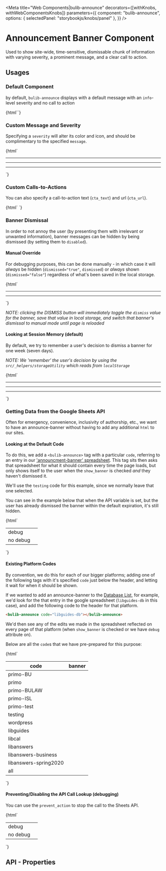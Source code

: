 
<Meta 
  title="Web Components|bulib-announce"
  decorators={[withKnobs, withWebComponentsKnobs]}
  parameters={{
    component: "bulib-announce",
    options: { selectedPanel: "storybookjs/knobs/panel" },
  }}
/>

# Announcement Banner Component

Used to show site-wide, time-sensitive, dismissable chunk of information with varying severity, a prominent message, 
  and a clear call to action.


## Usages 

### Default Component

by default, `bulib-announce` displays with a default message with an `info`-level severity and no call to action

<Preview withToolbar>
  <Story name="basic">
    {html`<bulib-announce debug></bulib-announce>`}
  </Story>
</Preview>


### Custom Message and Severity

Specifying a `severity` will alter its color and icon, and should be complimentary to the specified `message`.

<Preview withToolbar>
  <Story name="custom-severity">
    {html`
      <bulib-announce debug code="severity-info" severity="info" message="Situation-independent information"></bulib-announce>
      <hr />
      <bulib-announce debug code="severity-success" severity="success" message="A user action has been completed or verified"></bulib-announce>
      <hr />
      <bulib-announce debug code="severity-warn" severity="warn" message="Something is wrong, but it's not an emergency"></bulib-announce>
      <hr />
      <bulib-announce debug code="severity-alert" severity="alert" message="Something is very wrong and needs immediate attention"></bulib-announce>
    `}
  </Story>
</Preview>


### Custom Calls-to-Actions

You can also specify a call-to-action text (`cta_text`) and url (`cta_url`). 

<Preview withToolbar>
  <Story name="custom-signin-cta">
    {html`
      <bulib-announce debug code="signin-cta" severity="info" message="Sign in to view 'My Favorites'" 
        cta_text="Sign In" cta_url="https://www.bu.edu/library/account/"></bulib-announce>
    `}
  </Story>
</Preview>


### Banner Dismissal

In order to not annoy the user (by presenting them with irrelevant or unwanted information), banner 
  messages can be hidden by being dismissed (by setting them to `disabled`).


#### Manual Override

For debugging purposes, this can be done manually - in which case it will _always_ be hidden (`dismissed="true"`, `dismissed`) 
  or _always_ shown (`dismissed="false"`) regardless of what's been saved in the local storage.

<Preview withToolbar>
  <Story name="dismissed-manual-override">
    {html`
      <bulib-announce debug code="dismissed-present" dismissed message="'dismissed' is present, but unspecified"></bulib-announce> <hr />
      <bulib-announce debug code="dismissed-true" dismissed="true" message="'dismissed' is present and set to 'true'"></bulib-announce> <hr />
      <bulib-announce debug code="dismissed-false" dismissed="false" message="'dismissed' is present and set to 'false'"></bulib-announce>
    `}
  </Story>
</Preview>

_NOTE: clicking the DISMISS button will immediately toggle the `dismiss` value for the banner, save that value in local storage, and switch that banner's dismissal to manual mode until page is reloaded_


#### Looking at Session Memory (default)

By default, we try to remember a user's decision to dismiss a banner for one week (seven days). 

_NOTE: We 'remember' the user's decision by using the `src/_helpers/storageUtility` which reads from `localStorage`_ 

<Preview withToolbar>
  <Story name="dismissed-memory">
    {html`
      <bulib-announce debug severity="info" code="one" message="one"></bulib-announce> <hr />
      <bulib-announce debug severity="warn" code="two" message="two"></bulib-announce> <hr />
      <bulib-announce debug severity="alert" code="three" message="three"></bulib-announce> <hr />
      <bulib-announce debug severity="success" code="four" message="four"></bulib-announce>
    `}
  </Story>
</Preview>


### Getting Data from the Google Sheets API 

Often for emergency, convenience, inclusivity of authorship, etc., we want to have an announce-banner without 
  having to add any additional `html` to our sites. 


#### Looking at the Default Code

To do this, we add a `<bulib-announce>` tag with a particular `code`, referring to an entry in our 
  ['announcment-banner' spreadsheet](https://docs.google.com/spreadsheets/d/1ElW0CUOV3LvcHuYxK2BZfFjo65a-XDrlNJtnrelA6tM/edit#gid=0).
  This tag sits then asks that spreadsheet for what it should contain every time the page loads, but only shows itself to the user
  when the `show_banner` is checked _and_ they haven't dismissed it. 

We'll use the `testing` code for this example, since we normally leave that one selected.

You can see in the example below that when the API variable is set, but the user has already dismissed the banner 
  within the default expiration, it's still hidden.

<Preview withToolbar>
  <Story name="sheets-api-default">
    {html`
      <table>
        <tr>
          <td>debug</td>
          <td><bulib-announce code="testing" message="this will be replaced" debug dismissed></bulib-announce></td>
        </tr>
        <tr>
          <td>no debug</td>
          <td><bulib-announce code="testing" message="this will be replaced" dismissed></bulib-announce></td>
        </tr>
      </table>
    `}
  </Story>
</Preview>


#### Existing Platform Codes

By convention, we do this for each of our bigger platforms; adding one of the following tags with it's specified `code` 
  just below the header, and letting it wait for when it should be shown. 
  
If we wanted to add an announce-banner to the [Database List](https://library.bu.edu/az.php), for example, we'd look
  for the that entry in the google spreadsheet (`libguides-db` in this case), and add the following code to the 
  header for that platform.

```html
<bulib-announce code="libguides-db"></bulib-announce>
``` 

We'd then see any of the edits we made in the spreadsheet reflected on every page of that 
  platform (when `show_banner` is checked or we have `debug` attribute on).

Below are all the `code`s that we have pre-prepared for this purpose: 

<Preview withToolbar>
  <Story name="sheets-api-enumerated">
    {html`
      <table>
        <thead>
          <th>code</th><th>banner</th>
        </thead>
        <tbody>
          <tr><td>primo-BU</td><td><bulib-announce debug dismissed code="primo-BU"></bulib-announce></td></tr>
          <tr><td>primo</td><td><bulib-announce debug dismissed code="primo"></bulib-announce></td></tr>
          <tr><td>primo-BULAW</td><td><bulib-announce debug dismissed code="primo-BULAW"></bulib-announce></td></tr>
          <tr><td>primo-ISL</td><td><bulib-announce debug dismissed code="primo-ISL"></bulib-announce></td></tr>
          <tr><td>primo-test</td><td><bulib-announce debug dismissed code="primo-test"></bulib-announce></td></tr>
          <tr><td>testing</td><td><bulib-announce debug dismissed code="testing"></bulib-announce></td></tr>
          <tr><td>wordpress</td><td><bulib-announce debug dismissed code="wordpress"></bulib-announce></td></tr>
          <tr><td>libguides</td><td><bulib-announce debug dismissed code="libguides"></bulib-announce></td></tr>
          <tr><td>libcal</td><td><bulib-announce debug dismissed code="libcal"></bulib-announce></td></tr>
          <tr><td>libanswers</td><td><bulib-announce debug dismissed code="libanswers"></bulib-announce></td></tr>
          <tr><td>libanswers-business</td><td><bulib-announce debug dismissed code="libanswers-business"></bulib-announce></td></tr>
          <tr><td>libanswers-spring2020</td><td><bulib-announce debug dismissed code="libanswers-spring2020"></bulib-announce></td></tr>
          <tr><td>all</td><td><bulib-announce debug dismissed code="all"></bulib-announce></td></tr>
        </tbody>
      </table>
    `}
  </Story>
</Preview>


#### Preventing/Disabling the API Call Lookup (debugging)

You can use the `prevent_action` to stop the call to the Sheets API.

<Preview withToolbar>
  <Story name="sheets-api-prevented">
    {html`
      <table>
        <tr>
          <td>debug</td>
          <td><bulib-announce debug code="testing" message="api call prevented by 'prevent_action'" prevent_action></bulib-announce></td>
        </tr>
        <tr>
          <td>no debug</td>
          <td><bulib-announce code="testing"  message="api call prevented by 'prevent_action'" prevent_action></bulib-announce></td>
        </tr>
      </table>
    `}
  </Story>
</Preview>

## API - Properties 

<Props of="bulib-announce" />

